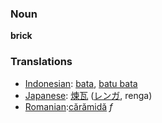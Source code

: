 === Noun ===
'''brick'''

=== Translations ===
*[[Indonesian]]: [[bata]], [[batu bata]]
*[[Japanese]]: [[煉瓦]] ([[レンガ]], renga)
*[[Romanian]]:[[cărămidă]] ''f''